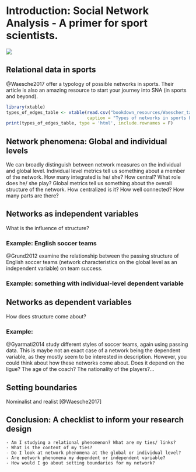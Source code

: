 
# Introduction: Social Network Analysis - A primer for sport scientists.{#intro}

![](https://media.giphy.com/media/sHH10dFyWGGeA/giphy.gif)

## Relational data in sports

@Waesche2017 offer a typology of possible networks in sports. Their article is also an amazing resource to start your journey into SNA (in sports and beyond).

```r
library(xtable)
types_of_edges_table <- xtable(read.csv("bookdown_resources/Waescher_table.csv", stringsAsFactors = F, col.names = c("Network type", "Description"), row.names = NULL),
                               caption = "Types of networks in sports based on Waesche et al. (2017)")
print(types_of_edges_table, type = 'html', include.rownames = F)
```

## Network phenomena: Global and individual levels

We can broadly distinguish between network measures on the individual and global level. 
Individual level metrics tell us something about a member of the network. How many integrated is he/ she? How central? What role does he/ she play?
Global metrics tell us something about the overall structure of the network. How centralized is it? How well connected? How many parts are there?

## Networks as independent variables

What is the influence of structure?

### Example: English soccer teams

@Grund2012 examine the relationship between the passing structure of English soccer teams (network characteristics on the global level as an independent variable) on team success.

### Example: something with individual-level dependent variable



## Networks as dependent variables

How does structure come about?

### Example: 

@Gyarmati2014 study different styles of soccer teams, again using passing data. This is maybe not an exact case of a network being the dependent variable, as they mostly seem to be interested in description. However, you could think about how these networks come about. Does it depend on the ligue? The age of the coach? The nationality of the players?...

## Setting boundaries

Nominalist and realist [@Waesche2017]

## Conclusion: A checklist to inform your research design

```block
- Am I studying a relational phenomenon? What are my ties/ links?
- What is the content of my ties?
- Do I look at network phenomena at the global or individual level?
- Are network phenomena my dependent or independent variable?
- How would I go about setting boundaries for my network?
```


